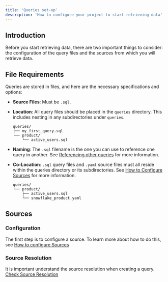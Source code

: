 ```yaml
---
title: 'Queries set-up'
description: 'How to configure your project to start retrieving data'
---
```


## Introduction 

Before you start retrieving data, there are two important things to consider: the configuration of the query files and the sources from which you will retrieve data.

## File Requirements

Queries are stored in files, and here are the necessary specifications and options:

- **Source Files**: Must be `.sql`.
- **Location**: All query files should be placed in the `queries` directory. This includes nesting in any subdirectories under `queries`.

    ```
    queries/
    ├── my_first_query.sql
    └── product/
        └── active_users.sql
    ```

- **Naming**: The `.sql` filename is the one you can use to reference one query in another. See [Referencing other queries](sql-syntax-basics#from) for more information.
- **Co-Location**: `.sql` query files and `.yaml` source files must all reside within the queries directory or its subdirectories. See [How to Configure Sources](sql-syntax-basics#from) for more information.
    ```
    queries/
    └── product/
        ├── active_users.sql
        └── snowflake_product.yaml
    ```

## Sources

### Configuration
The first step is to configure a source. To learn more about how to do this, see [How to configure Sources](../../sources/how-to-configure-sources.mdx)

### Source Resolution
It is important understand the source resolution when creating a query. [Check Source Resolution](../../sources/how-to-configure-sources#source-esolution)
